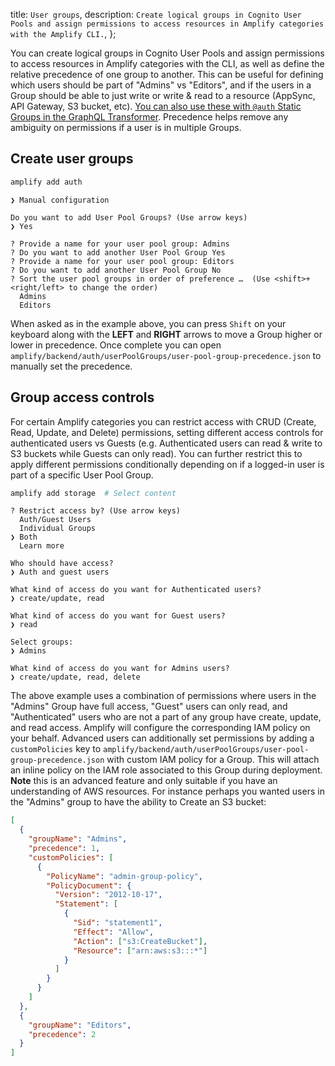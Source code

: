   title: `User groups`,
  description: `Create logical groups in Cognito User Pools and assign permissions to access resources in Amplify categories with the Amplify CLI.`,
};

You can create logical groups in Cognito User Pools and assign permissions to access resources in Amplify categories with the CLI, as well as define the relative precedence of one group to another. This can be useful for defining which users should be part of "Admins" vs "Editors", and if the users in a Group should be able to just write or write & read to a resource (AppSync, API Gateway, S3 bucket, etc). [You can also use these with `@auth` Static Groups in the GraphQL Transformer](/cli/graphql/authorization-rules#static-group-authorization). Precedence helps remove any ambiguity on permissions if a user is in multiple Groups.

## Create user groups

```bash
amplify add auth
```

```console
❯ Manual configuration

Do you want to add User Pool Groups? (Use arrow keys)
❯ Yes

? Provide a name for your user pool group: Admins
? Do you want to add another User Pool Group Yes
? Provide a name for your user pool group: Editors
? Do you want to add another User Pool Group No
? Sort the user pool groups in order of preference …  (Use <shift>+<right/left> to change the order)
  Admins
  Editors
```

When asked as in the example above, you can press `Shift` on your keyboard along with the **LEFT** and **RIGHT** arrows to move a Group higher or lower in precedence. Once complete you can open `amplify/backend/auth/userPoolGroups/user-pool-group-precedence.json` to manually set the precedence.

## Group access controls

For certain Amplify categories you can restrict access with CRUD (Create, Read, Update, and Delete) permissions, setting different access controls for authenticated users vs Guests (e.g. Authenticated users can read & write to S3 buckets while Guests can only read). You can further restrict this to apply different permissions conditionally depending on if a logged-in user is part of a specific User Pool Group.

```bash
amplify add storage  # Select content
```

```console
? Restrict access by? (Use arrow keys)
  Auth/Guest Users
  Individual Groups
❯ Both
  Learn more

Who should have access?
❯ Auth and guest users

What kind of access do you want for Authenticated users?
❯ create/update, read

What kind of access do you want for Guest users?
❯ read

Select groups:
❯ Admins

What kind of access do you want for Admins users?
❯ create/update, read, delete
```

The above example uses a combination of permissions where users in the "Admins" Group have full access, "Guest" users can only read, and "Authenticated" users who are not a part of any group have create, update, and read access. Amplify will configure the corresponding IAM policy on your behalf. Advanced users can additionally set permissions by adding a `customPolicies` key to `amplify/backend/auth/userPoolGroups/user-pool-group-precedence.json` with custom IAM policy for a Group. This will attach an inline policy on the IAM role associated to this Group during deployment. **Note**  this is an advanced feature and only suitable if you have an understanding of AWS resources. For instance perhaps you wanted users in the "Admins" group to have the ability to Create an S3 bucket:

```json
[
  {
    "groupName": "Admins",
    "precedence": 1,
    "customPolicies": [
      {
        "PolicyName": "admin-group-policy",
        "PolicyDocument": {
          "Version": "2012-10-17",
          "Statement": [
            {
              "Sid": "statement1",
              "Effect": "Allow",
              "Action": ["s3:CreateBucket"],
              "Resource": ["arn:aws:s3:::*"]
            }
          ]
        }
      }
    ]
  },
  {
    "groupName": "Editors",
    "precedence": 2
  }
]
```
